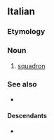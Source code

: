 ==Italian==

===Etymology===
{{suffix|it|squadra|gloss1=squad|one}}

===Noun===
{{it-noun|m}}

# [[squadron]]

===See also===
* {{l|it|squadriglia}}

====Descendants====
* {{desctree|de|Schwadron|bor=1}}